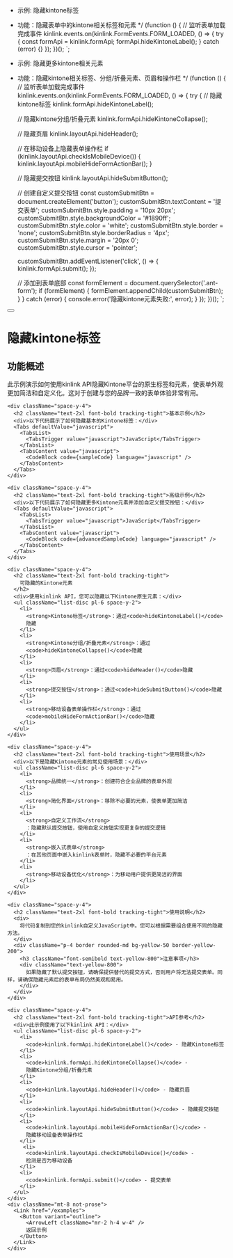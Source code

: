 
 * 示例: 隐藏kintone标签
 * 功能：隐藏表单中的kintone相关标签和元素
 */
(function () {
  // 监听表单加载完成事件
  kinlink.events.on(kinlink.FormEvents.FORM_LOADED, () => {
    try {
      const formApi = kinlink.formApi;
      formApi.hideKintoneLabel();
    } catch (error) {}
  });
})();
`;

 * 示例: 隐藏更多kintone相关元素
 * 功能：隐藏kintone相关标签、分组/折叠元素、页眉和操作栏
 */
(function () {
  // 监听表单加载完成事件
  kinlink.events.on(kinlink.FormEvents.FORM_LOADED, () => {
    try {
      // 隐藏kintone标签
      kinlink.formApi.hideKintoneLabel();
      
      // 隐藏kintone分组/折叠元素
      kinlink.formApi.hideKintoneCollapse();
      
      // 隐藏页眉
      kinlink.layoutApi.hideHeader();
      
      // 在移动设备上隐藏表单操作栏
      if (kinlink.layoutApi.checkIsMobileDevice()) {
        kinlink.layoutApi.mobileHideFormActionBar();
      }
      
      // 隐藏提交按钮
      kinlink.layoutApi.hideSubmitButton();
      
      // 创建自定义提交按钮
      const customSubmitBtn = document.createElement('button');
      customSubmitBtn.textContent = '提交表单';
      customSubmitBtn.style.padding = '10px 20px';
      customSubmitBtn.style.backgroundColor = '#1890ff';
      customSubmitBtn.style.color = 'white';
      customSubmitBtn.style.border = 'none';
      customSubmitBtn.style.borderRadius = '4px';
      customSubmitBtn.style.margin = '20px 0';
      customSubmitBtn.style.cursor = 'pointer';
      
      customSubmitBtn.addEventListener('click', () => {
        kinlink.formApi.submit();
      });
      
      // 添加到表单底部
      const formElement = document.querySelector('.ant-form');
      if (formElement) {
        formElement.appendChild(customSubmitBtn);
      }
    } catch (error) {
      console.error('隐藏kintone元素失败:', error);
    }
  });
})();
`;

<div className="container py-6 lg:py-10">
  <div className="flex items-center gap-4 mb-8">
    <Link href="/examples">
      <Button variant="outline" size="icon">
        <ArrowLeft className="h-4 w-4" />
      </Button>
    </Link>
    <h1 className="text-3xl font-bold tracking-tight">隐藏kintone标签</h1>
  </div>

  <div className="my-8 space-y-6">
    <div className="space-y-4">
      <h2 className="text-2xl font-bold tracking-tight">功能概述</h2>
      <div>
        此示例演示如何使用kinlink
        API隐藏Kintone平台的原生标签和元素，使表单外观更加简洁和自定义化。这对于创建与您的品牌一致的表单体验非常有用。
      </div>
    </div>

    <div className="space-y-4">
      <h2 className="text-2xl font-bold tracking-tight">基本示例</h2>
      <div>以下代码展示了如何隐藏基本的Kintone标签：</div>
      <Tabs defaultValue="javascript">
        <TabsList>
          <TabsTrigger value="javascript">JavaScript</TabsTrigger>
        </TabsList>
        <TabsContent value="javascript">
          <CodeBlock code={sampleCode} language="javascript" />
        </TabsContent>
      </Tabs>
    </div>

    <div className="space-y-4">
      <h2 className="text-2xl font-bold tracking-tight">高级示例</h2>
      <div>以下代码展示了如何隐藏更多Kintone元素并添加自定义提交按钮：</div>
      <Tabs defaultValue="javascript">
        <TabsList>
          <TabsTrigger value="javascript">JavaScript</TabsTrigger>
        </TabsList>
        <TabsContent value="javascript">
          <CodeBlock code={advancedSampleCode} language="javascript" />
        </TabsContent>
      </Tabs>
    </div>

    <div className="space-y-4">
      <h2 className="text-2xl font-bold tracking-tight">
        可隐藏的Kintone元素
      </h2>
      <div>使用kinlink API，您可以隐藏以下Kintone原生元素：</div>
      <ul className="list-disc pl-6 space-y-2">
        <li>
          <strong>Kintone标签</strong>：通过<code>hideKintoneLabel()</code>
          隐藏
        </li>
        <li>
          <strong>Kintone分组/折叠元素</strong>：通过
          <code>hideKintoneCollapse()</code>隐藏
        </li>
        <li>
          <strong>页眉</strong>：通过<code>hideHeader()</code>隐藏
        </li>
        <li>
          <strong>提交按钮</strong>：通过<code>hideSubmitButton()</code>隐藏
        </li>
        <li>
          <strong>移动设备表单操作栏</strong>：通过
          <code>mobileHideFormActionBar()</code>隐藏
        </li>
      </ul>
    </div>

    <div className="space-y-4">
      <h2 className="text-2xl font-bold tracking-tight">使用场景</h2>
      <div>以下是隐藏Kintone元素的常见使用场景：</div>
      <ul className="list-disc pl-6 space-y-2">
        <li>
          <strong>品牌统一</strong>：创建符合企业品牌的表单外观
        </li>
        <li>
          <strong>简化界面</strong>：移除不必要的元素，使表单更加简洁
        </li>
        <li>
          <strong>自定义工作流</strong>
          ：隐藏默认提交按钮，使用自定义按钮实现更复杂的提交逻辑
        </li>
        <li>
          <strong>嵌入式表单</strong>
          ：在其他页面中嵌入kinlink表单时，隐藏不必要的平台元素
        </li>
        <li>
          <strong>移动设备优化</strong>：为移动用户提供更简洁的界面
        </li>
      </ul>
    </div>

    <div className="space-y-4">
      <h2 className="text-2xl font-bold tracking-tight">使用说明</h2>
      <div>
        将代码复制到您的kinlink自定义JavaScript中。您可以根据需要组合使用不同的隐藏方法。
      </div>
      <div className="p-4 border rounded-md bg-yellow-50 border-yellow-200">
        <h3 className="font-semibold text-yellow-800">注意事项</h3>
        <div className="text-yellow-800">
          如果隐藏了默认提交按钮，请确保提供替代的提交方式，否则用户将无法提交表单。同样，请确保隐藏元素后的表单布局仍然美观和易用。
        </div>
      </div>
    </div>

    <div className="space-y-4">
      <h2 className="text-2xl font-bold tracking-tight">API参考</h2>
      <div>此示例使用了以下kinlink API：</div>
      <ul className="list-disc pl-6 space-y-2">
        <li>
          <code>kinlink.formApi.hideKintoneLabel()</code> - 隐藏Kintone标签
        </li>
        <li>
          <code>kinlink.formApi.hideKintoneCollapse()</code> -
          隐藏Kintone分组/折叠元素
        </li>
        <li>
          <code>kinlink.layoutApi.hideHeader()</code> - 隐藏页眉
        </li>
        <li>
          <code>kinlink.layoutApi.hideSubmitButton()</code> - 隐藏提交按钮
        </li>
        <li>
          <code>kinlink.layoutApi.mobileHideFormActionBar()</code> -
          隐藏移动设备表单操作栏
        </li>
         <li>
          <code>kinlink.layoutApi.checkIsMobileDevice()</code> -
          检测是否为移动设备
        </li>
        <li>
          <code>kinlink.formApi.submit()</code> - 提交表单
        </li>
      </ul>
    </div>
    <div className="mt-8 not-prose">
      <Link href="/examples">
        <Button variant="outline">
          <ArrowLeft className="mr-2 h-4 w-4" />
          返回示例
        </Button>
      </Link>
    </div>
  </div>
</div> 